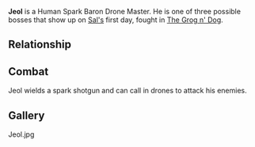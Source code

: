 {{stub}}

{{Character
| race = Human
| location = 
| faction = spark barons
| title = Drone Master
}}

{{Quote|Jeol's blank gaze is a little unnerving, but you've cracked harder heads.|Compendium}}

'''Jeol''' is a Human Spark Baron Drone Master. He is one of three possible bosses that show up on [[Sal|Sal's]] first day, fought in [[The Grog n' Dog]].

==Relationship==
{{Boon/Bane
|boon = Drone Mastery
|boonimage = drone mastery
|boondesc = All allied Mech gain 10+ max health.
|bane = Drone Supplier
|baneimage = drone supplier
|banedesc = Combat drone card cost 1+ more.}}

==Combat==
Jeol wields a spark shotgun and can call in drones to attack his enemies.

==Gallery==
<gallery>
Jeol.jpg
</gallery>